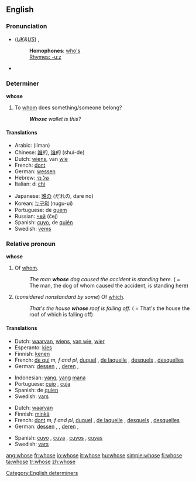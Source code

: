==English==

{{rank|woman|want|home|234|whose|words|given|hands}}

===Pronunciation===
*(''[[Received Pronunciation|UK]]&[[General American|US]]'') {{IPA|/huːz/}}, {{SAMPA|/hu:z/}}
*:'''Homophones''': [[who's]]
*:[[Rhymes:English:-uːz|Rhymes: -uːz]]
*{{audio|en-us-whose.ogg|Audio (US)}}

===Determiner===
'''whose'''

# To [[whom]] does something/someone belong?
#: '''''Whose''' wallet is this?''

====Translations====
{{top}}
*Arabic: {{ARchar|[[لمن]]}} (líman)
*Chinese: [[誰]]的, [[谁]]的 (shuí-de)
*Dutch: [[wiens]], van [[wie]]
*French: [[dont]]
*German: [[wessen]]
*Hebrew: [[של מי]]
*Italian: di [[chi]]
{{mid}}
*Japanese: [[誰]]の (だれの, dare no)
*Korean: [[누구의]] (nugu-ui)
*Portuguese: de [[quem]]
*Russian: [[чей]] (čej)
*Spanish: [[cuyo]], de [[quién]]
*Swedish: [[vems]]
{{bottom}}

===Relative pronoun===
{{rfc-header|Relative pronoun}}
'''whose'''

# Of [[whom]].
#:''The man '''whose''' dog caused the accident is standing here.'' ( = The man, the dog of whom caused the accident, is standing here)
# (''considered nonstandard by some'') Of [[which]].
#:''That's the house '''whose''' roof is falling off.'' ( = That's the house the roof of which is falling off)

====Translations====
{{trans-top|of whom}}
*Dutch: [[waarvan]], [[wiens]], [[van wie]], [[wier]]
*Esperanto: [[kies]]
*Finnish: [[kenen]]
*French: [[de qui]] ''m, f and pl'', [[duquel]] {{m}}, [[de laquelle]] {{f}}, [[desquels]] {{p}}, [[desquelles]] {{fpl}}
*German: [[dessen]] {{m}}, {{n}}, [[deren]] {{f}}, {{p}}
{{trans-mid}}
*Indonesian: [[yang]], [[yang]] [[mana]]
*Portuguese: [[cujo]] {{m}}, [[cuja]] {{f}}
*Spanish: de [[quien]]
*Swedish: [[vars]]
{{trans-bottom}}

{{trans-top|of which}}
*Dutch: [[waarvan]]
*Finnish: [[minkä]]
*French: [[dont]] ''m, f and pl'', [[duquel]] {{m}}, [[de laquelle]] {{f}}, [[desquels]] {{p}}, [[desquelles]] {{fpl}}
*German: [[dessen]] {{m}}, {{n}}, [[deren]] {{f}}, {{p}}
{{trans-mid}}
*Spanish: [[cuyo]] {{m}}, [[cuya]] {{f}}, [[cuyos]] {{pl}}, [[cuyas]] {{fpl}}
*Swedish: [[vars]]
{{trans-bottom}}

[[Category:English determiners]]

[[ang:whose]]
[[fr:whose]]
[[io:whose]]
[[it:whose]]
[[hu:whose]]
[[simple:whose]]
[[fi:whose]]
[[ta:whose]]
[[tr:whose]]
[[zh:whose]]